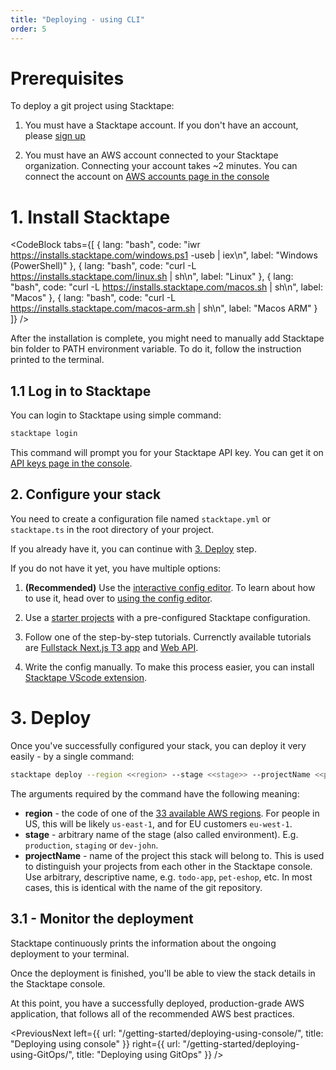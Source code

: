 ```yaml
---
title: "Deploying - using CLI"
order: 5
---
```


# Prerequisites

To deploy a git project using Stacktape:

1. You must have a Stacktape account. If you don't have an account, please
   [sign up](https://console.stacktape.com/sign-up)

2. You must have an AWS account connected to your Stacktape organization. Connecting your account takes ~2 minutes. You
   can connect the account on [AWS accounts page in the console](https://console.stacktape.com/aws-accounts)

# 1. Install Stacktape

<CodeBlock
  tabs={[
    {
      lang: "bash",
      code: "iwr https://installs.stacktape.com/windows.ps1 -useb | iex\n",
      label: "Windows (PowerShell)"
    },
    { lang: "bash", code: "curl -L https://installs.stacktape.com/linux.sh | sh\n", label: "Linux" },
    { lang: "bash", code: "curl -L https://installs.stacktape.com/macos.sh | sh\n", label: "Macos" },
    { lang: "bash", code: "curl -L https://installs.stacktape.com/macos-arm.sh | sh\n", label: "Macos ARM" }
  ]}
/>

After the installation is complete, you might need to manually add Stacktape bin folder to PATH environment variable. To
do it, follow the instruction printed to the terminal.

## 1.1 Log in to Stacktape

You can login to Stacktape using simple command:

```bash
stacktape login
```

This command will prompt you for your Stacktape API key. You can get it on
[API keys page in the console](https://console.stacktape.com/api-keys/).

## 2. Configure your stack

You need to create a configuration file named `stacktape.yml` or `stacktape.ts` in the root directory of your project.

If you already have it, you can continue with [3. Deploy](#3-deploy) step.

If you do not have it yet, you have multiple options:

1.  **(Recommended)** Use the [interactive config editor](https://console.stacktape.com/template-editor). To learn about
    how to use it, head over to [using the config editor](/getting-started/using-config-editor).

2.  Use a [starter projects](/getting-started/starter-project) with a pre-configured Stacktape configuration.

3.  Follow one of the step-by-step tutorials. Currenctly available tutorials are
    [Fullstack Next.js T3 app](/tutorials/t3-nextjs-app) and [Web API](/tutorials/web-api).

4.  Write the config manually. To make this process easier, you can install
    [Stacktape VScode extension](https://marketplace.visualstudio.com/items?itemName=stacktape.vscode-stacktape).

# 3. Deploy

Once you've successfully configured your stack, you can deploy it very easily - by a single command:

```bash
stacktape deploy --region <<region> --stage <<stage>> --projectName <<projectName>>
```

The arguments required by the command have the following meaning:

- **region** - the code of one of the
  [33 available AWS regions](https://docs.aws.amazon.com/AmazonRDS/latest/UserGuide/Concepts.RegionsAndAvailabilityZones.html#Concepts.RegionsAndAvailabilityZones.Regions).
  For people in US, this will be likely `us-east-1`, and for EU customers `eu-west-1`.
- **stage** - arbitrary name of the stage (also called environment). E.g. `production`, `staging` or `dev-john`.
- **projectName** - name of the project this stack will belong to. This is used to distinguish your projects from each
  other in the Stacktape console. Use arbitrary, descriptive name, e.g. `todo-app`, `pet-eshop`, etc. In most cases,
  this is identical with the name of the git repository.

## 3.1 - Monitor the deployment

Stacktape continuously prints the information about the ongoing deployment to your terminal.

Once the deployment is finished, you'll be able to view the stack details in the Stacktape console.

At this point, you have a successfully deployed, production-grade AWS application, that follows all of the recommended
AWS best practices.

<PreviousNext
  left={{ url: "/getting-started/deploying-using-console/", title: "Deploying using console" }}
  right={{ url: "/getting-started/deploying-using-GitOps/", title: "Deploying using GitOps" }}
/>
